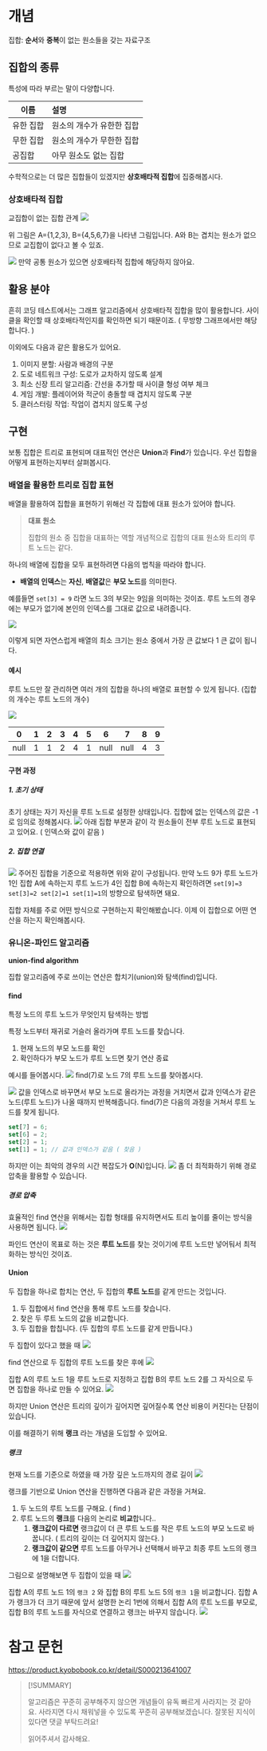 # 개념

집합: **순서**와 **중복**이 없는 원소들을 갖는 자료구조

## 집합의 종류

특성에 따라 부르는 말이 다양합니다.

| 이름      | 설명                      |
| --------- | :------------------------ |
| 유한 집합 | 원소의 개수가 유한한 집합 |
| 무한 집합 | 원소의 개수가 무한한 집합 |
| 공집합    | 아무 원소도 없는 집합     |

수학적으로는 더 많은 집합들이 있겠지만 **상호배타적 집합**에 집중해봅시다.

### 상호배타적 집합

교집합이 없는 집합 관계
![](/images/2025-07-20/Pasted%20image%2020250720145721.png)

위 그림은 A={1,2,3}, B={4,5,6,7}을 나타낸 그림입니다. A와 B는 겹치는 원소가 없으므로 교집합이 없다고 볼 수 있죠.

![](/images/2025-07-20/Pasted%20image%2020250720145823.png)
만약 공통 원소가 있으면 상호배타적 집합에 해당하지 않아요.

## 활용 분야

흔히 코딩 테스트에서는 그래프 알고리즘에서 상호배타적 집합을 많이 활용합니다. 사이클을 확인할 때 상호배타적인지를 확인하면 되기 때문이죠. ( 무방향 그래프에서만 해당합니다. )

이외에도 다음과 같은 활용도가 있어요.

1. 이미지 분할: 사람과 배경의 구분
2. 도로 네트워크 구성: 도로가 교차하지 않도록 설계
3. 최소 신장 트리 알고리즘: 간선을 추가할 때 사이클 형성 여부 체크
4. 게임 개발: 플레이어와 적군이 충돌할 때 겹치지 않도록 구분
5. 클러스터링 작업: 작업이 겹치지 않도록 구성

## 구현

보통 집합은 트리로 표현되며 대표적인 연산은 **Union**과 **Find**가 있습니다. 우선 집합을 어떻게 표현하는지부터 살펴봅시다.

### 배열을 활용한 트리로 집합 표현

배열을 활용하여 집합을 표현하기 위해선 각 집합에 대표 원소가 있어야 합니다.

> **대표 원소**
>
> 집합의 원소 중 집합을 대표하는 역할
> 개념적으로 집합의 대표 원소와 트리의 루트 노드는 같다.

하나의 배열에 집합을 모두 표현하려면 다음의 법칙을 따라야 합니다.

- **배열의 인덱스**는 **자신**, **배열값**은 **부모 노드**를 의미한다.

예를들면 `set[3] = 9` 라면 노드 3의 부모는 9임을 의미하는 것이죠. 루트 노드의 경우에는 부모가 없기에 본인의 인덱스를 그대로 값으로 내려줍니다.

![](/images/2025-07-20/Pasted%20image%2020250720151103.png)

이렇게 되면 자연스럽게 배열의 최소 크기는 원소 중에서 가장 큰 값보다 1 큰 값이 됩니다.

#### 예시

루트 노드만 잘 관리하면 여러 개의 집합을 하나의 배열로 표현할 수 있게 됩니다. (집합의 개수는 루트 노드의 개수)

![](/images/2025-07-20/Pasted%20image%2020250720151432.png)

| 0    | 1   | 2   | 3   | 4   | 5   | 6    | 7    | 8   | 9   |
| ---- | --- | --- | --- | --- | --- | ---- | ---- | --- | --- |
| null | 1   | 1   | 2   | 4   | 1   | null | null | 4   | 3   |

#### 구현 과정

##### 1. 초기 상태

초기 상태는 자기 자신을 루트 노드로 설정한 상태입니다. 집합에 없는 인덱스의 값은 -1로 임의로 정해봅시다.
![](/images/2025-07-20/Pasted%20image%2020250720152506.png)
아래 집합 부분과 같이 각 원소들이 전부 루트 노드로 표현되고 있어요. ( 인덱스와 값이 같음 )

##### 2. 집합 연결

![](/images/2025-07-20/Pasted%20image%2020250720152949.png)
주어진 집합을 기준으로 적용하면 위와 같이 구성됩니다. 만약 노드 9가 루트 노드가 1인 집합 A에 속하는지 루트 노드가 4인 집합 B에 속하는지 확인하려면 `set[9]=3 set[3]=2 set[2]=1 set[1]=1`의 방향으로 탐색하면 돼요.

집합 자체를 주로 어떤 방식으로 구현하는지 확인해봤습니다. 이제 이 집합으로 어떤 연산을 하는지 확인해봅시다.

### 유니온-파인드 알고리즘

**union-find algorithm**

집합 알고리즘에 주로 쓰이는 연산은 합치기(union)와 탐색(find)입니다.

#### find

특정 노드의 루트 노드가 무엇인지 탐색하는 방법

특정 노드부터 재귀로 거슬러 올라가며 루트 노드를 찾습니다.

1. 현재 노드의 부모 노드를 확인
2. 확인하다가 부모 노드가 루트 노드면 찾기 연산 종료

예시를 들어봅시다.
![](/images/2025-07-20/Pasted%20image%2020250720153703.png)
find(7)로 노드 7의 루트 노드를 찾아봅시다.

![](/images/2025-07-20/Pasted%20image%2020250720153835.png)
값을 인덱스로 바꾸면서 부모 노드로 올라가는 과정을 거치면서 값과 인덱스가 같은 노드(루트 노드)가 나올 때까지 반복해줍니다. find(7)은 다음의 과정을 거쳐서 루트 노드를 찾게 됩니다.

```js
set[7] = 6;
set[6] = 2;
set[2] = 1;
set[1] = 1; // 값과 인덱스가 같음 ( 찾음 )
```

하지만 이는 최악의 경우의 시간 복잡도가 **O**(N)입니다.
![](/images/2025-07-20/Pasted%20image%2020250720154108.png)
좀 더 최적화하기 위해 경로 압축을 활용할 수 있습니다.

##### 경로 압축

효율적인 find 연산을 위해서는 집합 형태를 유지하면서도 트리 높이를 줄이는 방식을 사용하면 됩니다.
![](/images/2025-07-20/Pasted%20image%2020250720154301.png)

파인드 연산이 목표로 하는 것은 **루트 노드**를 찾는 것이기에 루트 노드만 넣어둬서 최적화하는 방식인 것이죠.

#### Union

두 집합을 하나로 합치는 연산, 두 집합의 **루트 노드**를 같게 만드는 것입니다.

1. 두 집합에서 find 연산을 통해 루트 노드를 찾습니다.
2. 찾은 두 루트 노드의 값을 비교합니다.
3. 두 집합을 합칩니다. (두 집합의 루트 노드를 같게 만듭니다.)

두 집합이 있다고 했을 때
![](/images/2025-07-20/Pasted%20image%2020250720154725.png)

find 연산으로 두 집합의 루트 노드를 찾은 후에
![](/images/2025-07-20/Pasted%20image%2020250720154749.png)

집합 A의 루트 노드 1을 루트 노드로 지정하고 집합 B의 루트 노드 2를 그 자식으로 두면 집합을 하나로 만들 수 있어요.
![](/images/2025-07-20/Pasted%20image%2020250720154828.png)

하지만 Union 연산은 트리의 깊이가 깊어지면 깊어질수록 연산 비용이 커진다는 단점이 있습니다.

이를 해결하기 위해 **랭크** 라는 개념을 도입할 수 있어요.

##### 랭크

현재 노드를 기준으로 하였을 때 가장 깊은 노드까지의 경로 길이
![](/images/2025-07-20/Pasted%20image%2020250720155206.png)

랭크를 기반으로 Union 연산을 진행하면 다음과 같은 과정을 거쳐요.

1. 두 노드의 루트 노드를 구해요. ( find )
2. 루트 노드의 **랭크**를 다음의 논리로 **비교**합니다..
   1. **랭크값이 다르면** 랭크값이 더 큰 루트 노드를 작은 루트 노드의 부모 노드로 바꿉니다. ( 트리의 깊이는 더 깊어지지 않는다. )
   2. **랭크값이 같으면** 루트 노드를 아무거나 선택해서 바꾸고 최종 루트 노드의 랭크에 1을 더합니다.

그림으로 설명해보면 두 집합이 있을 때
![](/images/2025-07-20/Pasted%20image%2020250720155543.png)

집합 A의 루트 노드 1의 `랭크 2` 와 집합 B의 루트 노드 5의 `랭크 1`을 비교합니다. 집합 A가 랭크가 더 크기 때문에 앞서 설명한 논리 1번에 의해서 집합 A의 루트 노드를 부모로, 집합 B의 루트 노드를 자식으로 연결하고 랭크는 바꾸지 않습니다.
![](/images/2025-07-20/Pasted%20image%2020250720155804.png)

# 참고 문헌

https://product.kyobobook.co.kr/detail/S000213641007

> [!SUMMARY]
>
> 알고리즘은 꾸준히 공부해주지 않으면 개념들이 유독 빠르게 사라지는 것 같아요.
> 사라지면 다시 채워넣을 수 있도록 꾸준히 공부해보겠습니다.
> 잘못된 지식이 있다면 댓글 부탁드려요!
>
> 읽어주셔서 감사해요.
